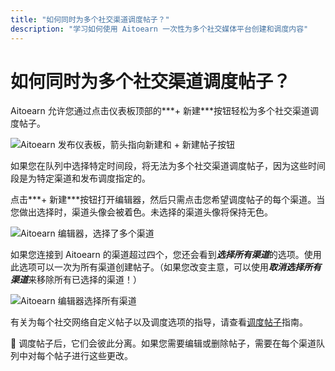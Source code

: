 ```yaml
---
title: "如何同时为多个社交渠道调度帖子？"
description: "学习如何使用 Aitoearn 一次性为多个社交媒体平台创建和调度内容"
---
```


# 如何同时为多个社交渠道调度帖子？

Aitoearn 允许您通过点击仪表板顶部的***+ 新建***按钮轻松为多个社交渠道调度帖子。

![Aitoearn 发布仪表板，箭头指向新建和 + 新建帖子按钮](//d33v4339jhl8k0.cloudfront.net/docs/assets/64cb6cf86d4a3e191f237e66/images/66b654fd8919a15d1b1d2a44/file-XtDx4kb5fQ.jpg)

如果您在队列中选择特定时间段，将无法为多个社交渠道调度帖子，因为这些时间段是为特定渠道和发布调度指定的。

点击***+ 新建***按钮打开编辑器，然后只需点击您希望调度帖子的每个渠道。当您做出选择时，渠道头像会被着色。未选择的渠道头像将保持无色。

![Aitoearn 编辑器，选择了多个渠道](//d33v4339jhl8k0.cloudfront.net/docs/assets/64cb6cf86d4a3e191f237e66/images/66b65584067e9c553dc82590/file-a6pknnnRyx.jpg)

如果您连接到 Aitoearn 的渠道超过四个，您还会看到***选择所有渠道***的选项。使用此选项可以一次为所有渠道创建帖子。（如果您改变主意，可以使用***取消选择所有渠道***来移除所有已选择的渠道！）

![Aitoearn 编辑器选择所有渠道](//d33v4339jhl8k0.cloudfront.net/docs/assets/64cb6cf86d4a3e191f237e66/images/66e1f470dd5b956281ae4b19/file-ePbSMqAMe7.jpg)

有关为每个社交网络自定义帖子以及调度选项的指导，请查看[调度帖子](https://aitoearn.helpscoutdocs.com/article/642-scheduling-posts)指南。

📝 调度帖子后，它们会彼此分离。如果您需要编辑或删除帖子，需要在每个渠道队列中对每个帖子进行这些更改。
